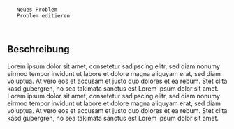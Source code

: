<PageSchema>
  <semanticforms_Form name="Problem">
    <CreateTitle>Neues Problem</CreateTitle>
    <EditTitle>Problem editieren</EditTitle>
  </semanticforms_Form>
  <Template name="Problem" format="standard">
    <Field name="Hat Thema">
      <Label>Hat Thema</Label>
      <semanticmediawiki_Property name="">
        <Type>Page</Type>
      </semanticmediawiki_Property>
      <semanticforms_FormInput>
        <InputType>dropdown</InputType>
        <Parameter name="values from category">Themen</Parameter>
        <Parameter name="size">50</Parameter>
        <Parameter name="mandatory"/>
      </semanticforms_FormInput>
    </Field>
    <Field name="Hat Ursache" list="list">
      <Label>Hat Ursache</Label>
      <semanticmediawiki_Property name="">
        <Type>Page</Type>
      </semanticmediawiki_Property>
      <semanticforms_FormInput>
        <InputType>two listboxes</InputType>
        <Parameter name="values from category">Ursachen</Parameter>
      </semanticforms_FormInput>
    </Field>
    <Field name="Hat Ziel" list="list">
      <Label>Hat Ziel</Label>
      <semanticmediawiki_Property name="">
        <Type>Page</Type>
      </semanticmediawiki_Property>
      <semanticforms_FormInput>
        <InputType>two listboxes</InputType>
        <Parameter name="values from category">Ziele</Parameter>
      </semanticforms_FormInput>
    </Field>
  </Template>
</PageSchema>

== Beschreibung ==
Lorem ipsum dolor sit amet, consetetur sadipscing elitr, sed diam nonumy eirmod tempor invidunt ut labore et dolore magna aliquyam erat, sed diam voluptua. At vero eos et accusam et justo duo dolores et ea rebum. Stet clita kasd gubergren, no sea takimata sanctus est Lorem ipsum dolor sit amet. Lorem ipsum dolor sit amet, consetetur sadipscing elitr, sed diam nonumy eirmod tempor invidunt ut labore et dolore magna aliquyam erat, sed diam voluptua. At vero eos et accusam et justo duo dolores et ea rebum. Stet clita kasd gubergren, no sea takimata sanctus est Lorem ipsum dolor sit amet.